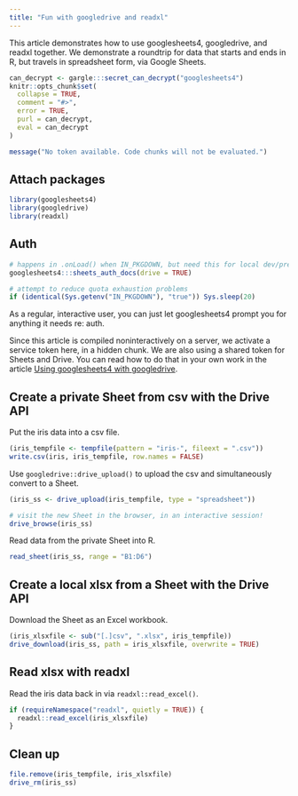```yaml
---
title: "Fun with googledrive and readxl"
---
```


This article demonstrates how to use googlesheets4, googledrive, and readxl together. We demonstrate a roundtrip for data that starts and ends in R, but travels in spreadsheet form, via Google Sheets.

```r
can_decrypt <- gargle:::secret_can_decrypt("googlesheets4")
knitr::opts_chunk$set(
  collapse = TRUE,
  comment = "#>",
  error = TRUE,
  purl = can_decrypt,
  eval = can_decrypt
)
```

```r
message("No token available. Code chunks will not be evaluated.")
```

## Attach packages

```r
library(googlesheets4)
library(googledrive)
library(readxl)
```

## Auth

```r
# happens in .onLoad() when IN_PKGDOWN, but need this for local dev/preview
googlesheets4:::sheets_auth_docs(drive = TRUE) 

# attempt to reduce quota exhaustion problems
if (identical(Sys.getenv("IN_PKGDOWN"), "true")) Sys.sleep(20)
```

As a regular, interactive user, you can just let googlesheets4 prompt you for anything it needs re: auth.

Since this article is compiled noninteractively on a server, we activate a service token here, in a hidden chunk. We are also using a shared token for Sheets and Drive. You can read how to do that in your own work in the article [Using googlesheets4 with googledrive](https://googlesheets4.tidyverse.org/articles/articles/drive-and-sheets.html).

## Create a private Sheet from csv with the Drive API

Put the iris data into a csv file.

```r
(iris_tempfile <- tempfile(pattern = "iris-", fileext = ".csv"))
write.csv(iris, iris_tempfile, row.names = FALSE)
```

Use `googledrive::drive_upload()` to upload the csv and simultaneously convert to a Sheet.

```r
(iris_ss <- drive_upload(iris_tempfile, type = "spreadsheet"))

# visit the new Sheet in the browser, in an interactive session!
drive_browse(iris_ss)
```

Read data from the private Sheet into R.
```r
read_sheet(iris_ss, range = "B1:D6")
```

## Create a local xlsx from a Sheet with the Drive API

Download the Sheet as an Excel workbook.

```r
(iris_xlsxfile <- sub("[.]csv", ".xlsx", iris_tempfile))
drive_download(iris_ss, path = iris_xlsxfile, overwrite = TRUE)
```

## Read xlsx with readxl

Read the iris data back in via `readxl::read_excel()`.

```r
if (requireNamespace("readxl", quietly = TRUE)) {
  readxl::read_excel(iris_xlsxfile)  
}
```

## Clean up

```r
file.remove(iris_tempfile, iris_xlsxfile)
drive_rm(iris_ss)
```
